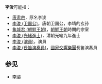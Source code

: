 '''李浚'''可能指：
* [[唐肃宗|唐肃宗]]，原名李浚
* [[李浚_(卫国公)|李浚 (卫国公)]]，唐朝卫国公，李靖的玄孙
* [[龜城君_(朝鮮王朝)|龜城君 (朝鮮王朝)]]，[[朝鮮王朝|朝鮮王朝]]時期的宗室
* [[李浚_(光緒進士)|李浚 (光緒進士)]]，清朝光緒九年進士
* [[李浚_(演員)|李浚 (演員)]]，演員
* [[李浚_(長笛演奏員)|李浚 (長笛演奏員)]]，[[國家交響樂團_(台灣)|國家交響樂團]]長笛演奏員

== 参见 ==
* [[李濬|李濬]]

{{disambig|Cat=二字李姓人名消歧義}}